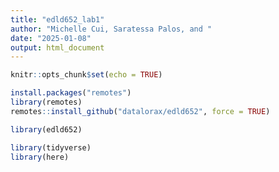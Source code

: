 ```yaml
---
title: "edld652_lab1"
author: "Michelle Cui, Saratessa Palos, and "
date: "2025-01-08"
output: html_document
---
```


```r
knitr::opts_chunk$set(echo = TRUE)
```

```r
install.packages("remotes")
library(remotes)
remotes::install_github("datalorax/edld652", force = TRUE)
```

```r
library(edld652)
```

```r
library(tidyverse)
library(here)
```

